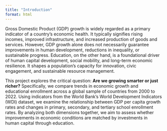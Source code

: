 ```yaml
---
title: "Introduction"
format: html
---
```


Gross Domestic Product (GDP) growth is widely regarded as a primary indicator of a country's economic health. It typically signifies rising incomes, improved infrastructure, and increased production of goods and services. However, GDP growth alone does not necessarily guarantee improvements in human development, reductions in inequality, or sustainable progress. Education, on the other hand, is a foundational driver of human capital development, social mobility, and long-term economic resilience. It shapes a population’s capacity for innovation, civic engagement, and sustainable resource management.

This project explores the critical question: **Are we growing smarter or just richer?** Specifically, we compare trends in economic growth and educational enrollment across a global sample of countries from 2000 to 2022. Using indicators from the World Bank’s World Development Indicators (WDI) dataset, we examine the relationship between GDP per capita growth rates and changes in primary, secondary, and tertiary school enrollment rates. By analyzing both dimensions together, we aim to assess whether improvements in economic conditions are matched by investments in human capital through education.
